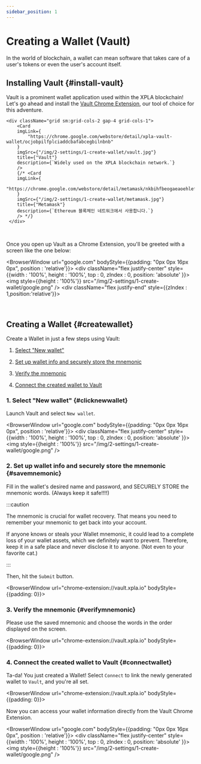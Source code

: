 ```yaml
---
sidebar_position: 1
---
```


# Creating a Wallet (Vault)


In the world of blockchain, a wallet can mean software that takes care of a user's tokens or even the user's account itself.

## Installing Vault {#install-vault}

Vault is a prominent wallet application used within the XPLA blockchain! Let's go ahead and install the [Vault Chrome Extension](https://chrome.google.com/webstore/detail/xpla-vault-wallet/ocjobpilfplciaddcbafabcegbilnbnb), our tool of choice for this adventure.

```mdx-code-block
<div className="grid sm:grid-cols-2 gap-4 grid-cols-1">
    <Card
    imgLink={
        "https://chrome.google.com/webstore/detail/xpla-vault-wallet/ocjobpilfplciaddcbafabcegbilnbnb"
    }
    imgSrc={"/img/2-settings/1-create-wallet/vault.jpg"}
    title={"Vault"}
    description={`Widely used on the XPLA blockchain network.`}
    />
    {/* <Card
    imgLink={
        "https://chrome.google.com/webstore/detail/metamask/nkbihfbeogaeaoehlefnkodbefgpgknn"
    }
    imgSrc={"/img/2-settings/1-create-wallet/metamask.jpg"}
    title={"Metamask"}
    description={`Ethereum 블록체인 네트워크에서 사용합니다.`}
    /> */}
 </div>
```

<br />

Once you open up Vault as a Chrome Extension, you'll be greeted with a screen like the one below:


<BrowserWindow url="google.com" bodyStyle={{padding: "0px 0px 16px 0px", position : 'relative'}}>
    <div className="flex justify-center" style={{width : '100%', height : '100%', top : 0, zIndex : 0, position: 'absolute' }}>
        <img  style={{height : '100%'}} src="/img/2-settings/1-create-wallet/google.png" />
    </div>
    <div className="flex justify-end" style={{zIndex : 1,position:'relative'}}>
        <VaultImgCard imgSrc="/img/2-settings/1-create-wallet/install-vault.png" />
    </div>
</BrowserWindow>

<br />

## Creating a Wallet {#createwallet}

Create a Wallet in just a few steps using Vault:

1. [Select "New wallet"](/startlearning/settings/create-wallet/create-wallet-with-vault#clicknewwallet)

2. [Set up wallet info and securely store the mnemonic](/startlearning/settings/create-wallet/create-wallet-with-vault#savemnemonic)

3. [Verify the mnemonic](/startlearning/settings/create-wallet/create-wallet-with-vault#verifymnemonic)

4. [Connect the created wallet to Vault](/startlearning/settings/create-wallet/create-wallet-with-vault#connectwallet)

### 1. Select "New wallet" {#clicknewwallet}

Launch Vault and select `New wallet`.

<BrowserWindow url="google.com" bodyStyle={{padding: "0px 0px 16px 0px", position : 'relative'}}>
    <div className="flex justify-center" style={{width : '100%', height : '100%', top : 0, zIndex : 0, position: 'absolute' }}>
        <img  style={{height : '100%'}} src="/img/2-settings/1-create-wallet/google.png" />
    </div>
<div className="flex justify-end" style={{zIndex : 1,position:'relative'}}>
    <VaultImgCard imgSrc="/img/2-settings/1-create-wallet/select-newwallet.png" />
</div>
</BrowserWindow>

### 2. Set up wallet info and securely store the mnemonic {#savemnemonic}

Fill in the wallet's desired name and password, and SECURELY STORE the mnemonic words. (Always keep it safe!!!!)

:::caution

The mnemonic is crucial for wallet recovery. That means you need to remember your mnemonic to get back into your account. 

If anyone knows or steals your Wallet mnemonic, it could lead to a complete loss of your wallet assets, which we definitely want to prevent. Therefore, keep it in a safe place and never disclose it to anyone. (Not even to your favorite cat.) 

:::

Then, hit the `Submit` button.

<BrowserWindow url="chrome-extension://vault.xpla.io" bodyStyle={{padding: 0}}>
<div className="flex justify-center" style={{backgroundColor : 'hsl(240, 20%, 97%)', position : 'relative'}}>
    <div style={{position : 'absolute', backgroundColor : '#031435', height : '58px', width : '100%', top : 0, zIndex : 0}} />
    <VaultImgCard style={{zIndex : 1}} imgSrc="/img/2-settings/1-create-wallet/save-mnemonic.png" />
</div>
</BrowserWindow>

### 3. Verify the mnemonic {#verifymnemonic}

Please use the saved mnemonic and choose the words in the order displayed on the screen.

<BrowserWindow url="chrome-extension://vault.xpla.io" bodyStyle={{padding: 0}}>
<div className="flex justify-center" style={{backgroundColor : 'hsl(240, 20%, 97%)', position : 'relative'}}>
    <div style={{position : 'absolute', backgroundColor : '#031435', height : '55px', width : '100%', top : 0, zIndex : 0}} />
    <VaultImgCard style={{zIndex : 1}} imgSrc="/img/2-settings/1-create-wallet/verify-mnemonic.png" />
</div>
</BrowserWindow>

### 4. Connect the created wallet to Vault {#connectwallet}

Ta-da! You just created a Wallet! Select `Connect` to link the newly generated wallet to `Vault`, and you're all set.

<BrowserWindow url="chrome-extension://vault.xpla.io" bodyStyle={{padding: 0}}>
<div className="flex justify-center" style={{backgroundColor : 'hsl(240, 20%, 97%)', position : 'relative'}}>
    <div style={{position : 'absolute', backgroundColor : '#031435', height : '53px', width : '100%', top : 0, zIndex : 0}} />
    <VaultImgCard style={{zIndex : 1}} imgSrc="/img/2-settings/1-create-wallet/connect-wallet.png" />
</div>
</BrowserWindow>

Now you can access your wallet information directly from the Vault Chrome Extension.

<BrowserWindow url="google.com" bodyStyle={{padding: "0px 0px 16px 0px", position : 'relative'}}>
    <div className="flex justify-center" style={{width : '100%', height : '100%', top : 0, zIndex : 0, position: 'absolute' }}>
        <img  style={{height : '100%'}} src="/img/2-settings/1-create-wallet/google.png" />
    </div>
<div className="flex justify-end" style={{zIndex : 1,position:'relative'}}>
    <VaultImgCard imgSrc="/img/2-settings/1-create-wallet/create-success.png" />
</div>
</BrowserWindow>